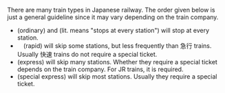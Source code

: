 
There are many train types in Japanese railway. The order given below is just a general guideline since it may vary depending on the train company.

* <Ruby b="普通" t="ふつう" /> (ordinary) and <Ruby b="各駅" t="かくえき" /> <Ruby b="停車" t="ていしゃ" /> (lit. means "stops at every station") will stop at every station.
* <Ruby b="快速" t="かいそく" />　(rapid) will skip some stations, but less frequently than 急行 trains. Usually 快速 trains do not require a special ticket.
* <Ruby b="急行" t="きゅうこう" /> (express) will skip many stations. Whether they require a special ticket depends on the train company. For JR trains, it is required.
* <Ruby b="特急" t="とっきゅう" /> (special express) will skip most stations. Usually they require a special ticket.